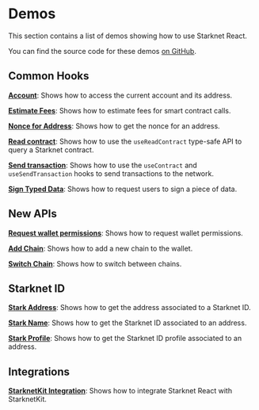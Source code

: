 # Demos

This section contains a list of demos showing how to use Starknet React.

You can find the source code for these demos [on GitHub](https://github.com/apibara/starknet-react/tree/main/docs/components/demo).

## Common Hooks

**[Account](/demo/account)**: Shows how to access the current account and its address.

**[Estimate Fees](/demo/estimate-fees)**: Shows how to estimate fees for smart contract calls.

**[Nonce for Address](/demo/nonce-for-address)**: Shows how to get the nonce for an address.

**[Read contract](/demo/read-contract)**: Shows how to use the `useReadContract` type-safe API to query a Starknet contract.

**[Send transaction](/demo/send-transaction)**: Shows how to use the `useContract` and `useSendTransaction` hooks to send transactions to the network.

**[Sign Typed Data](/demo/sign-typed-data)**: Shows how to request users to sign a piece of data.

## New APIs

**[Request wallet permissions](/demo/wallet-permission)**: Shows how to request wallet permissions.

**[Add Chain](/demo/add-chain)**: Shows how to add a new chain to the wallet.

**[Switch Chain](/demo/switch-chain)**: Shows how to switch between chains.

## Starknet ID

**[Stark Address](/demo/stark-address)**: Shows how to get the address associated to a Starknet ID.

**[Stark Name](/demo/stark-name)**: Shows how to get the Starknet ID associated to an address.

**[Stark Profile](/demo/stark-profile)**: Shows how to get the Starknet ID profile associated to an address.

## Integrations

**[StarknetKit Integration](/demo/starknetkit)**: Shows how to integrate Starknet React with StarknetKit.
